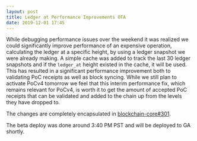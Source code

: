 ```yaml
---
layout: post
title: Ledger at Performance Improvements OTA
date: 2019-12-01 17:45
---
```


While debugging performance issues over the weekend it was realized we could significantly improve
performance of an expensive operation, calculating the ledger at a specific height, by using a
ledger snapshot we were already making. A simple cache was added to track the last 30 ledger
snapshots and if the `ledger_at` height existed in the cache, it will be used. This has resulted in
a significant performance improvement both to validating PoC receipts as well as block syncing.
While we still plan to activate PoCv4 tomorrow we feel that this interim performance fix, which
remains relevant for PoCv4, is worth it to get the amount of accepted PoC receipts that can be
validated and added to the chain up from the levels they have dropped to.

The changes are completely encapsulated in
[blockchain-core#301](https://github.com/helium/blockchain-core/pull/301).

The beta deploy was done around 3:40 PM PST and will be deployed to GA shortly.
